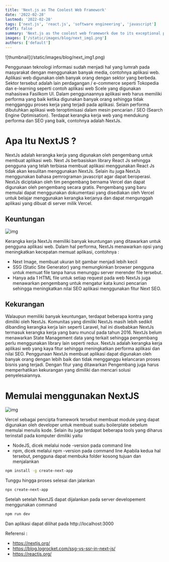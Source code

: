 ```yaml
---
title: 'Next.js as The Coolest Web Framework'
date: '2022-02-28'
lastmod: '2022-02-28'
tags: ['next.js', 'react.js', 'software engineering', 'javascript']
draft: false
summary: 'Next.js as the coolest web framework due to its exceptional performance, versatility, ease of use, and robust ecosystem. Developers find Next.js invaluable for building high-performance, feature-rich web applications, making it a preferred choice in the ever-evolving landscape of web development.'
images: ['/static/images/blog/next_img1.png']
authors: ['default']
---
```


<div className={'flex items-center justify-center'}>
  ![thumbnail](/static/images/blog/next_img1.png)
</div>

Penggunaan teknologi informasi sudah menjadi hal yang lumrah pada masyarakat dengan menggunakan banyak media, contohnya aplikasi web. Aplikasi web digunakan oleh banyak orang dengan sektor yang berbeda. Sektor tersebut adalah lain perdagangan / e-commerce seperti Tokopedia dan e-learning seperti contoh aplikasi web Scele yang digunakan mahasiswa Fasilkom UI. Dalam penggunaannya aplikasi web harus memiliki performa yang baik ketika digunakan banyak orang sehingga tidak mengganggu proses kerja yang terjadi pada aplikasi. Selain performa dibutuhkan aplikasi web teroptimisasi dalam mesin pencarian / SEO (Search Engine Optimisation). Terdapat kerangka kerja web yang mendukung performa dan SEO yang baik, contohnya adalah NextJs.

# Apa Itu NextJS ?

NextJs adalah kerangka kerja yang digunakan oleh pengembang untuk membuat aplikasi web. Next Js berbasiskan library React Js sehingga pengguna yang telah terbiasa membuat aplikasi menggunakan React Js tidak akan kesulitan menggunakan NextJs. Selain itu juga NextJs menggunakan bahasa pemrograman javascript agar dapat beroperasi. NextJs diciptakan oleh tim pengembang bernama Vercel dan dapat digunakan oleh pengembang secara gratis. Pengembang yang baru memulai dapat menggunakan dokumentasi yang disediakan oleh Vercel untuk belajar menggunakan kerangka kerjanya dan dapat mengunggah aplikasi yang dibuat di server milik Vercel.

## Keuntungan

![img](/static/images/blog/next_img2.webp)

Kerangka kerja NextJs memiliki banyak keuntungan yang ditawarkan untuk pengguna aplikasi web. Dalam hal performa, NextJs menawarkan opsi yang meningkatkan kecepatan memuat aplikasi, contohnya :

- Next Image, membuat ukuran bit gambar menjadi lebih kecil
- SSG (Static Site Generator) yang memungkinkan browser pengguna untuk memuat file tanpa harus menunggu server merender file tersebut.
- Hanya ada 1 HTML file untuk setiap request pada web
  NextJs juga menawarkan pengembang untuk mengatur kata kunci pencarian sehingga meningkatkan nilai SEO aplikasi menggunakan fitur Next SEO.

## Kekurangan

Walaupun memiliki banyak keuntungan, terdapat beberapa kontra yang dimiliki oleh NextJs. Komunitas yang dimiliki NextJs masih lebih sedikit dibanding kerangka kerja lain seperti Laravel, hal ini disebabkan NextJs termasuk kerangka kerja yang baru muncul pada tahun 2016. NextJs belum menawarkan State Management data yang terkait sehingga pengembang perlu menggunakan library lain seperti redux. NextJs adalah kerangka kerja aplikasi web yang kaya fitur sehingga meningkatkan performa aplikasi dan nilai SEO. Penggunaan NextJs membuat aplikasi dapat digunakan oleh banyak orang dengan lebih baik dan tidak mengganggu kelancaran proses bisnis yang terjadi. Dengan fitur yang ditawarkan Pengembang juga harus memperhatikan kekurangan yang dimiliki dan mencari solusi penyelesaiannya.

# Memulai menggunakan NextJS

![img](/static/images/blog/next_img3.webp)

Vercel sebagai pencipta framework tersebut membuat module yang dapat digunakan oleh developer untuk membuat suatu boilerplate sebelum memulai menulis kode. Selain itu juga terdapat beberapa tools yang diharus terinstall pada komputer dimiliki yaitu

- NodeJS, dicek melalui node -version pada command line
- npm, dicek melalui npm -version pada command line
  Apabila kedua hal tersebut, pengguna dapat membuka folder kosong tujuan dan menjalankan

```bash
npm install -g create-next-app
```

Tunggu hingga proses selesai dan jalankan

```bash
npx create-next-app
```

Setelah setelah NextJS dapat dijalankan pada server developement menggunakan command

```bash
npm run dev
```

Dan aplikasi dapat dilihat pada http://localhost:3000

Referensi :

- https://nextjs.org/
- https://blog.logrocket.com/ssg-vs-ssr-in-next-js/
- https://reactjs.org/
